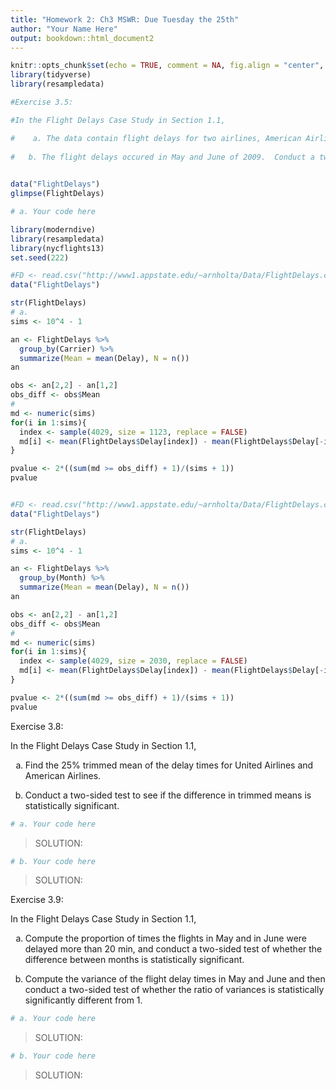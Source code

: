 ```yaml
---
title: "Homework 2: Ch3 MSWR: Due Tuesday the 25th"
author: "Your Name Here"
output: bookdown::html_document2
---
```


```r
knitr::opts_chunk$set(echo = TRUE, comment = NA, fig.align = "center", warning = FALSE, message = FALSE)
library(tidyverse)
library(resampledata)
```




```r
#Exercise 3.5:

#In the Flight Delays Case Study in Section 1.1,

#    a. The data contain flight delays for two airlines, American Airlines and United Airlines.  Conduct a #two-sided permutation test to see if the mean delay times between the two carriers are statistically significant.
    
#   b. The flight delays occured in May and June of 2009.  Conduct a two-sided permutation test to see if the #difference in mean delay times between the 2 months is statistically significant.
    

data("FlightDelays")
glimpse(FlightDelays)

# a. Your code here

library(moderndive)
library(resampledata)
library(nycflights13)
set.seed(222)

#FD <- read.csv("http://www1.appstate.edu/~arnholta/Data/FlightDelays.csv")
data("FlightDelays")

str(FlightDelays)
# a.
sims <- 10^4 - 1

an <- FlightDelays %>%
  group_by(Carrier) %>%
  summarize(Mean = mean(Delay), N = n())
an

obs <- an[2,2] - an[1,2]
obs_diff <- obs$Mean
#
md <- numeric(sims)
for(i in 1:sims){
  index <- sample(4029, size = 1123, replace = FALSE)
  md[i] <- mean(FlightDelays$Delay[index]) - mean(FlightDelays$Delay[-index])
}

pvalue <- 2*((sum(md >= obs_diff) + 1)/(sims + 1))
pvalue


#FD <- read.csv("http://www1.appstate.edu/~arnholta/Data/FlightDelays.csv")
data("FlightDelays")

str(FlightDelays)
# a.
sims <- 10^4 - 1

an <- FlightDelays %>%
  group_by(Month) %>%
  summarize(Mean = mean(Delay), N = n())
an

obs <- an[2,2] - an[1,2]
obs_diff <- obs$Mean
#
md <- numeric(sims)
for(i in 1:sims){
  index <- sample(4029, size = 2030, replace = FALSE)
  md[i] <- mean(FlightDelays$Delay[index]) - mean(FlightDelays$Delay[-index])
}

pvalue <- 2*((sum(md >= obs_diff) + 1)/(sims + 1))
pvalue
```



Exercise 3.8: 

In the Flight Delays Case Study in Section 1.1,
    
  a. Find the 25% trimmed mean of the delay times for United Airlines and American Airlines.
    
  b. Conduct a two-sided test to see if the difference in trimmed means is statistically significant.
    
```r
# a. Your code here
```

> SOLUTION: 

```r
# b. Your code here
```

> SOLUTION:    
    
Exercise 3.9: 


In the Flight Delays Case Study in Section 1.1,

  a. Compute the proportion of times the flights in May and in June were delayed more than 20 min, and conduct a two-sided test of whether the difference between months is statistically significant.
    
  b. Compute the variance of the flight delay times in May and June and then conduct a two-sided test of whether the ratio of variances is statistically significantly different from 1.
    
```r
# a. Your code here
```

> SOLUTION:

```r
# b. Your code here
```

> SOLUTION:



